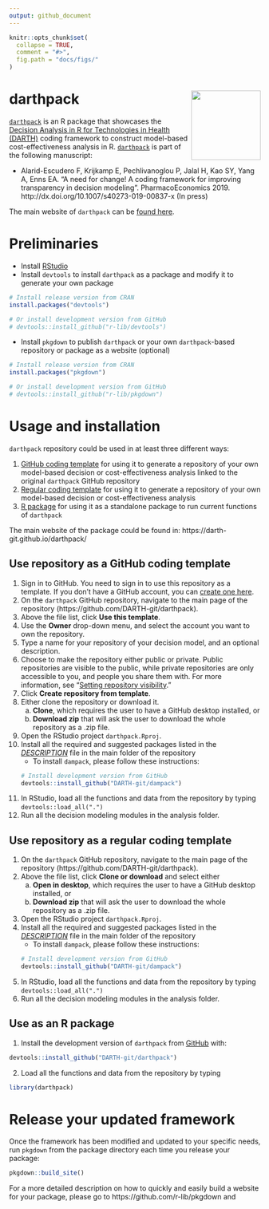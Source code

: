 ```yaml
---
output: github_document
---
```


<!-- README.md is generated from README.Rmd. Please edit that file -->

```r
knitr::opts_chunk$set(
  collapse = TRUE,
  comment = "#>",
  fig.path = "docs/figs/"
)
```

# darthpack <img src='man/figures/logo.png' align="right" height="139" />
<!-- <img src="docs/figs/under_const.jpeg" align="center" alt="" width="360" /> -->

[`darthpack`](https://github.com/DARTH-git/darthpack) is an R package that showcases the [Decision Analysis in R for Technologies in Health (DARTH)](https://darthworkgroup.com) coding framework to construct model-based cost-effectiveness analysis in R. [`darthpack`](https://github.com/DARTH-git/darthpack) is part of the following manuscript:

- Alarid-Escudero F, Krijkamp E, Pechlivanoglou P, Jalal H, Kao SY, Yang A, Enns EA. "A need for change! A coding framework for improving transparency in decision modeling". PharmacoEconomics 2019. http://dx.doi.org/10.1007/s40273-019-00837-x (In press)

The main website of `darthpack` can be [found here](https://darth-git.github.io/darthpack/).

# Preliminaries
- Install [RStudio](https://www.rstudio.com/products/rstudio/download/)
- Install `devtools` to install `darthpack` as a package and modify it to generate your own package
```r
# Install release version from CRAN
install.packages("devtools")

# Or install development version from GitHub
# devtools::install_github("r-lib/devtools")
```

- Install `pkgdown` to publish `darthpack` or your own `darthpack`-based repository or package as a website (optional)
```r
# Install release version from CRAN
install.packages("pkgdown")

# Or install development version from GitHub
# devtools::install_github("r-lib/pkgdown")
```

# Usage and installation 
`darthpack` repository could be used in at least three different ways:

1. [GitHub coding template](#use-repository-as-a-github-coding-template) for using it to generate a repository of your own model-based decision or cost-effectiveness analysis linked to the original `darthpack` GitHub repository
2. [Regular coding template](#use-repository-as-a-regular-coding-template) for using it to generate a repository of your own model-based decision or cost-effectiveness analysis
3. [R package](#use-as-an-r-package) for using it as a standalone package to run current functions of `darthpack`

The main website of the package could be found in: https://darth-git.github.io/darthpack/

## Use repository as a GitHub coding template
1. Sign in to GitHub. You need to sign in to use this repository as a template. If you don’t have a GitHub account, you can [create one here](https://github.com/join).
2. On the `darthpack` GitHub repository, navigate to the main page of the repository (https://github.com/DARTH-git/darthpack).
3. Above the file list, click **Use this template**.
4. Use the **Owner** drop-down menu, and select the account you want to own the repository.
5. Type a name for your repository of your decision model, and an optional description.
6. Choose to make the repository either public or private. Public repositories are visible to the public, while private repositories are only accessible to you, and people you share them with. For more information, see "[Setting repository visibility](https://help.github.com/en/articles/setting-repository-visibility)."
7. Click **Create repository from template**.
8. Either clone the repository or download it.
    a. **Clone**, which requires the user to have a GitHub desktop installed, or
    b. **Download zip** that will ask the user to download the whole repository as a .zip file.
9. Open the RStudio project `darthpack.Rproj`.
10. Install all the required and suggested packages listed in the  [*DESCRIPTION*](https://github.com/DARTH-git/darthpack/blob/master/DESCRIPTION) file in the main folder of the repository
    - To install `dampack`, please follow these instructions:
```r
# Install development version from GitHub
devtools::install_github("DARTH-git/dampack")
```
11. In RStudio, load all the functions and data from the repository by typing `devtools::load_all(".")`
12. Run all the decision modeling modules in the analysis folder.

## Use repository as a regular coding template
1. On the `darthpack` GitHub repository, navigate to the main page of the repository (https://github.com/DARTH-git/darthpack).
2. Above the file list, click **Clone or download** and select either 
    a. **Open in desktop**, which requires the user to have a GitHub desktop installed, or
    b. **Download zip** that will ask the user to download the whole repository as a .zip file.
3. Open the RStudio project `darthpack.Rproj`.
4. Install all the required and suggested packages listed in the  [*DESCRIPTION*](https://github.com/DARTH-git/darthpack/blob/master/DESCRIPTION) file in the main folder of the repository
    - To install `dampack`, please follow these instructions:
```r
# Install development version from GitHub
devtools::install_github("DARTH-git/dampack")
```
5. In RStudio, load all the functions and data from the repository by typing `devtools::load_all(".")`
6. Run all the decision modeling modules in the analysis folder.

## Use as an R package
1. Install the development version of `darthpack` from [GitHub](https://github.com) with:

```r
devtools::install_github("DARTH-git/darthpack")
```

2. Load all the functions and data from the repository by typing 
```r
library(darthpack)
```

# Release your updated framework
Once the framework has been modified and updated to your specific needs, run `pkgdown` from the package directory each time you release your package:
```r
pkgdown::build_site()
```
For a more detailed description on how to  quickly and easily build a website for your package, please go to https://github.com/r-lib/pkgdown and 
